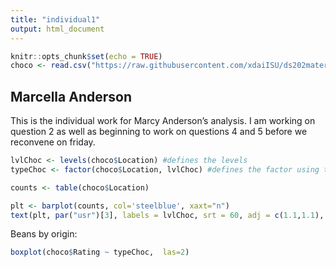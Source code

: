 ```yaml
---
title: "individual1"
output: html_document
---
```


```r
knitr::opts_chunk$set(echo = TRUE)
choco <- read.csv("https://raw.githubusercontent.com/xdaiISU/ds202materials/master/hwlabs/data/choco.csv") 
```

## Marcella Anderson

This is the individual work for Marcy Anderson's analysis. I am working on question 2 as well as beginning to work on questions 4 and 5 before we reconvene on friday. 

```r
lvlChoc <- levels(choco$Location) #defines the levels
typeChoc <- factor(choco$Location, lvlChoc) #defines the factor using the levels

counts <- table(choco$Location)

plt <- barplot(counts, col='steelblue', xaxt="n")
text(plt, par("usr")[3], labels = lvlChoc, srt = 60, adj = c(1.1,1.1), xpd = TRUE, cex=0.7) 


```

Beans by origin: 

```r
boxplot(choco$Rating ~ typeChoc,  las=2)


```
